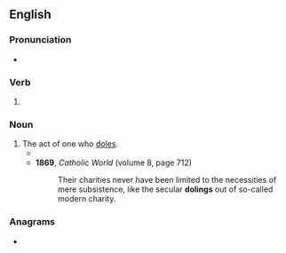 {{also|Doling}}
==English==

===Pronunciation===
* {{rhymes|en|əʊlɪŋ}}

===Verb===
{{head|en|verb form}}

# {{present participle of|en|dole|nocat=1}}

===Noun===
{{en-noun}}

# The act of one who [[dole]]s.
#* {{quote-book|en|year=1831|author={{w|Letitia Elizabeth Landon}}|title=Romance and Reality|volume=2|page=246|text=Alas! we talk of their vanity; we forget that, in '''doling''' forth the careless commendation, or as careless sneer, we are bestowing but the passing thought of a moment to that which has been the work of an existence.}}
#* '''1869''', ''Catholic World'' (volume 8, page 712)
#*: Their charities never have been limited to the necessities of mere subsistence, like the secular '''dolings''' out of so-called modern charity.

===Anagrams===
* {{anagrams|en|a=dgilno|Goldin|Ingold|goldin}}